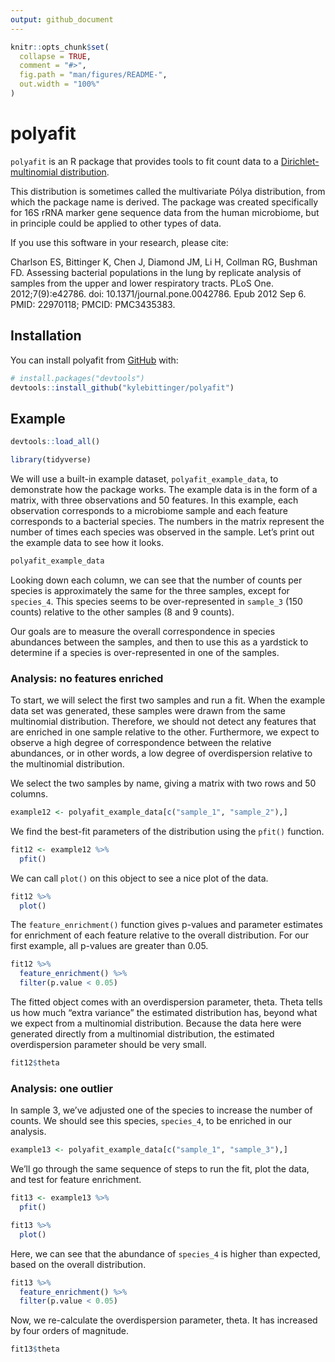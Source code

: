 ```yaml
---
output: github_document
---
```


<!-- README.md is generated from README.Rmd. Please edit that file -->

```r
knitr::opts_chunk$set(
  collapse = TRUE,
  comment = "#>",
  fig.path = "man/figures/README-",
  out.width = "100%"
)
```

# polyafit

<!-- badges: start -->
<!-- badges: end -->


`polyafit` is an R package that provides tools to fit count data to a
[Dirichlet-multinomial distribution](https://en.wikipedia.org/wiki/Dirichlet-multinomial_distribution).

This distribution is sometimes called the multivariate Pólya distribution, from
which the package name is derived. The package was created specifically for
16S rRNA marker gene sequence data from the human microbiome, but in principle
could be applied to other types of data.

If you use this software in your research, please cite:

Charlson ES, Bittinger K, Chen J, Diamond JM, Li H, Collman RG, Bushman FD.
Assessing bacterial populations in the lung by replicate analysis of samples
from the upper and lower respiratory tracts. PLoS One. 2012;7(9):e42786. doi:
10.1371/journal.pone.0042786. Epub 2012 Sep 6. PMID: 22970118; PMCID:
PMC3435383.

## Installation

You can install polyafit from [GitHub](https://github.com/) with:

``` r
# install.packages("devtools")
devtools::install_github("kylebittinger/polyafit")
```

## Example

```r
devtools::load_all()
```

```r
library(tidyverse)
```

We will use a built-in example dataset, `polyafit_example_data`, to demonstrate
how the package works. The example data is in the form of a matrix, with three
observations and 50 features. In this example, each observation corresponds to
a microbiome sample and each feature corresponds to a bacterial species. The
numbers in the matrix represent the number of times each species was observed
in the sample. Let's print out the example data to see how it looks.

```r
polyafit_example_data
```

Looking down each column, we can see that the number of counts per species is
approximately the same for the three samples, except for `species_4`. This
species seems to be over-represented in `sample_3` (150 counts) relative to the
other samples (8 and 9 counts).

Our goals are to measure the overall correspondence in species abundances
between the samples, and then to use this as a yardstick to determine if a
species is over-represented in one of the samples.

### Analysis: no features enriched

To start, we will select the first two samples and run a fit. When the example
data set was generated, these samples were drawn from the same multinomial
distribution. Therefore, we should not detect any features that are enriched in
one sample relative to the other. Furthermore, we expect to observe a high
degree of correspondence between the relative abundances, or in other words, a
low degree of overdispersion relative to the multinomial distribution.

We select the two samples by name, giving a matrix with two rows and 50
columns.

```r
example12 <- polyafit_example_data[c("sample_1", "sample_2"),]
```

We find the best-fit parameters of the distribution using the `pfit()`
function.

```r
fit12 <- example12 %>%
  pfit()
```

We can call `plot()` on this object to see a nice plot of the data.

```r
fit12 %>%
  plot()
```

The `feature_enrichment()` function gives p-values and parameter estimates for
enrichment of each feature relative to the overall distribution. For our first
example, all p-values are greater than 0.05.

```r
fit12 %>%
  feature_enrichment() %>%
  filter(p.value < 0.05)
```

The fitted object comes with an overdispersion parameter, theta. Theta tells us
how much "extra variance" the estimated distribution has, beyond what we expect
from a multinomial distribution. Because the data here were generated directly
from a multinomial distribution, the estimated overdispersion parameter should
be very small.

```r
fit12$theta
```

### Analysis: one outlier

In sample 3, we've adjusted one of the species to increase the number of
counts. We should see this species, `species_4`, to be enriched in our
analysis.

```r
example13 <- polyafit_example_data[c("sample_1", "sample_3"),]
```

We'll go through the same sequence of steps to run the fit, plot the data,
and test for feature enrichment.

```r
fit13 <- example13 %>%
  pfit()
```

```r
fit13 %>%
  plot()
```

Here, we can see that the abundance of `species_4` is higher than expected,
based on the overall distribution.

```r
fit13 %>%
  feature_enrichment() %>%
  filter(p.value < 0.05)
```

Now, we re-calculate the overdispersion parameter, theta. It has increased by
four orders of magnitude.

```r
fit13$theta
```


